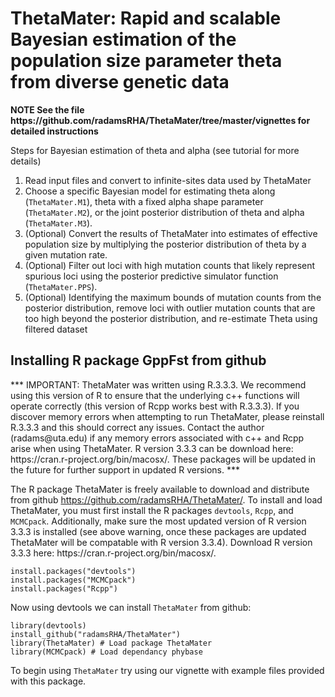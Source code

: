 # ThetaMater: Rapid and scalable Bayesian estimation of the population size parameter theta from diverse genetic data
**NOTE See the file https://github.com/radamsRHA/ThetaMater/tree/master/vignettes for detailed instructions**

Steps for Bayesian estimation of theta and alpha (see tutorial for more details)

1. Read input files and convert to infinite-sites data used by ThetaMater 
2. Choose a specific Bayesian model for estimating theta along (`ThetaMater.M1`), theta with a fixed alpha shape parameter (`ThetaMater.M2`), or the joint posterior distribution of theta and alpha (`ThetaMater.M3`).
3. (Optional) Convert the results of ThetaMater into estimates of effective population size by multiplying the posterior distribution of theta by a given mutation rate.
4. (Optional) Filter out loci with high mutation counts that likely represent spurious loci using the posterior predictive simulator function (`ThetaMater.PPS`).
5. (Optional) Identifying the maximum bounds of mutation counts from the posterior distribution, remove loci with outlier mutation counts that are too high beyond the posterior distribution, and re-estimate Theta using filtered dataset

## Installing R package GppFst from github
*** IMPORTANT: ThetaMater was written using R.3.3.3. We recommend using this version of R to ensure that the underlying c++ functions will operate correctly (this version of Rcpp works best with R.3.3.3). If you discover memory errors when attempting to run ThetaMater, please reinstall R.3.3.3 and this should correct any issues. Contact the author (radams@uta.edu) if any memory errors associated with c++ and Rcpp arise when using ThetaMater. R version 3.3.3 can be download here: https://cran.r-project.org/bin/macosx/. These packages will be updated in the future for further support in updated R versions. ***

The R package ThetaMater is freely available to download and distribute from github <https://github.com/radamsRHA/ThetaMater/>. To install and load ThetaMater, you must first install the R packages `devtools`, `Rcpp`, and `MCMCpack`. Additionally, make sure the most updated version of R version 3.3.3 is installed (see above warning, once these packages are updated ThetaMater will be compatable with R version 3.3.4). Download R version 3.3.3 here: https://cran.r-project.org/bin/macosx/.
```
install.packages("devtools")
install.packages("MCMCpack")
install.packages("Rcpp")
```
Now using devtools we can install `ThetaMater` from github:

```
library(devtools)
install_github("radamsRHA/ThetaMater")
library(ThetaMater) # Load package ThetaMater
library(MCMCpack) # Load dependancy phybase
```


To begin using `ThetaMater` try using our vignette with example files provided with this package. 


